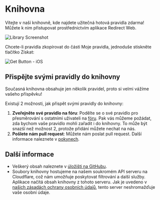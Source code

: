 # Knihovna

Vítejte v naší knihovně, kde najdete užitečná hotová pravidla zdarma! Můžete k nim přistupovat prostřednictvím aplikace Redirect Web.

![Library Screenshot](/img/library-screenshot.webp)

Chcete-li pravidla zkopírovat do části Moje pravidla, jednoduše stiskněte tlačítko Získat:

![Get Button - iOS](/img/library-get-button-ios.gif)

## Přispějte svými pravidly do knihovny

Současná knihovna obsahuje jen několik pravidel, proto si velmi vážíme vašeho příspěvku!

Existují 2 možnosti, jak přispět svými pravidly do knihovny:

1. **Zveřejněte své pravidlo na fóru**: Podělte se o své pravidlo pro přesměrování s ostatními uživateli na [fóru](https://github.com/mshibanami/redirect-web/discussions/categories/redirect-rules). Pak vás můžeme požádat, zda bychom vaše pravidlo mohli zařadit i do knihovny. To může být snazší než možnost 2, protože přidání můžete nechat na nás.
2. **Pošlete nám pull request**: Můžete nám poslat pull request. Další informace naleznete v [pokynech](https://github.com/mshibanami/redirect-web/tree/main/library).

## Další informace

- Veškerý obsah naleznete v [úložišti na GitHubu](https://github.com/mshibanami/redirect-web/tree/main/library).
- Soubory knihovny hostujeme na našem soukromém API serveru na Cloudflare, což nám umožňuje poskytovat filtrování a další služby. Aplikace načítá obsah knihovny z tohoto serveru. Jak je uvedeno v [našich zásadách ochrany osobních údajů](/privacy-policy), tento server neshromažďuje vaše osobní údaje.